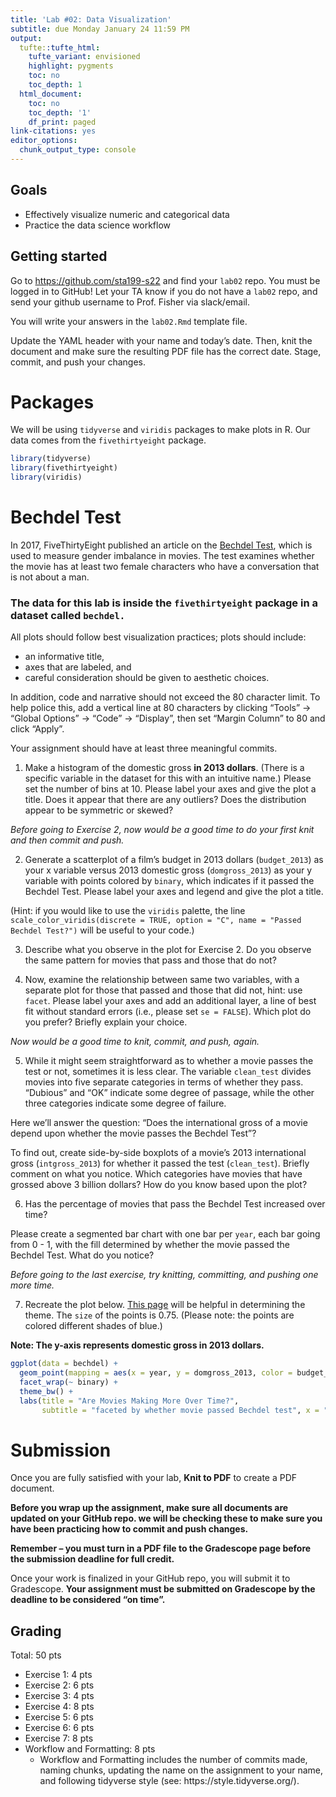```yaml
---
title: 'Lab #02: Data Visualization'
subtitle: due Monday January 24 11:59 PM
output:
  tufte::tufte_html:
    tufte_variant: envisioned
    highlight: pygments
    toc: no
    toc_depth: 1
  html_document:
    toc: no
    toc_depth: '1'
    df_print: paged
link-citations: yes
editor_options:
  chunk_output_type: console
---
```


## Goals

- Effectively visualize numeric and categorical data
- Practice the data science workflow

## Getting started 

Go to [https://github.com/sta199-s22](https://github.com/sta199-s22) and find your `lab02` repo. You must be logged in to GitHub! Let your TA know if you do not have a `lab02` repo, and send your github username to Prof. Fisher via slack/email.

You will write your answers in the `lab02.Rmd` template file. 

Update the YAML header with your name and today's date. Then, knit the document and make sure the resulting 
PDF file has the correct date. Stage, commit, and push your changes.

# Packages

We will be using `tidyverse` and `viridis` packages to make plots in R. Our data comes from the `fivethirtyeight` package.

```r
library(tidyverse)
library(fivethirtyeight)
library(viridis)
```


# Bechdel Test

In 2017, FiveThirtyEight published an article on the [Bechdel Test](http://fivethirtyeight.com/features/the-dollar-and-cents-case-against-hollywoods-exclusion-of-women/), which is used to measure gender imbalance in movies. The test examines whether the movie has at least two female characters who have a conversation that is not about a man.

### The data for this lab is inside the `fivethirtyeight` package in a dataset called `bechdel.`

All plots should follow best visualization practices; plots should include:

- an informative title, 
- axes that are labeled, and 
- careful consideration should be given to aesthetic choices.

In addition, code and narrative should not exceed the 80 character limit. To help police this, add a vertical line at 80 characters by clicking "Tools" $\rightarrow$ "Global Options" $\rightarrow$ "Code" $\rightarrow$ "Display", 
then set "Margin Column" to 80 and click "Apply".

Your assignment should have at least three meaningful commits.

1. Make a histogram of the domestic gross **in 2013 dollars**. (There is a specific variable in the dataset for this with an intuitive name.) Please set the number of bins at 10. Please label your axes and give the plot a title. Does it appear that there are any outliers? Does the distribution appear to be symmetric or skewed?

*Before going to Exercise 2, now would be a good time to do your first knit and then commit and push.*

2. Generate a scatterplot of a film's budget in 2013 dollars  (`budget_2013`) as your x variable versus 2013 domestic gross (`domgross_2013`) as your y variable with points colored by `binary`, which indicates if it passed the Bechdel Test. Please label your axes and legend and give the plot a title.


(Hint: if you would like to use the `viridis` palette, the line `scale_color_viridis(discrete = TRUE, option = "C", name = "Passed Bechdel Test?")` will be useful to your code.)

3. Describe what you observe in the plot for Exercise 2. Do you observe the same pattern for movies that pass and those that do not? 

4. Now, examine the relationship between same two variables, with a separate plot for those that passed and those that did not, hint: use `facet`. Please label your axes and add an additional layer, a line of best fit without standard errors (i.e., please set `se = FALSE`). Which plot do you prefer? Briefly explain your choice.

*Now would be a good time to knit, commit, and push, again.*

5. While it might seem straightforward as to whether a movie passes the test or not, sometimes it is less clear. The variable `clean_test` divides movies into five separate categories in terms of whether they pass. "Dubious" and "OK" indicate some degree of passage, while the other three categories indicate some degree of failure. 

Here we'll answer the question: "Does the international gross of a movie depend upon whether the movie passes the Bechdel Test"?

To find out, create side-by-side boxplots of a movie's 2013 international gross (`intgross_2013`) for whether it passed the test (`clean_test`). Briefly comment on what you notice. Which categories have movies that have grossed above 3 billion dollars? How do you know based upon the plot?

6. Has the percentage of movies that pass the Bechdel Test increased over time?

Please create a segmented bar chart with one bar per `year`, each bar going from 0 - 1, with the fill determined by whether the movie passed the Bechdel Test. What do you notice?

*Before going to the last exercise, try knitting, committing, and pushing one more time.*

7. Recreate the plot below. [This page](https://ggplot2.tidyverse.org/reference/ggtheme.html) will be helpful in determining the theme. The `size` of the points is 0.75. (Please note: the points are colored different shades of blue.)

**Note: The y-axis represents domestic gross in 2013 dollars.**

```r
ggplot(data = bechdel) + 
  geom_point(mapping = aes(x = year, y = domgross_2013, color = budget_2013), size = .75) + 
  facet_wrap(~ binary) +
  theme_bw() +
  labs(title = "Are Movies Making More Over Time?",
       subtitle = "faceted by whether movie passed Bechdel test", x = "Year", y = "Domestic Gross", color = "Budget")
```

# Submission

Once you are fully satisfied with your lab, **Knit to PDF** to create a PDF document.

**Before you wrap up the assignment, make sure all documents are updated on your GitHub repo. we will be checking these to make sure you have been practicing how to commit and push changes.**

**Remember -- you must turn in a PDF file to the Gradescope page before the submission deadline for full credit.** 

Once your work is finalized in your GitHub repo, you will submit it to Gradescope. **Your assignment must be submitted on Gradescope by the deadline to be considered "on time".**

## Grading
Total: 50 pts

- Exercise 1: 4 pts
- Exercise 2: 6 pts
- Exercise 3: 4 pts
- Exercise 4: 8 pts
- Exercise 5: 6 pts
- Exercise 6: 6 pts
- Exercise 7: 8 pts
- Workflow and Formatting:  8 pts
  - Workflow and Formatting includes the number of commits made, naming chunks, updating the name on the assignment to your name, and following tidyverse style (see: https://style.tidyverse.org/). 